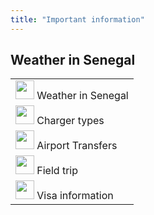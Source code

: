 ```yaml
---
title: "Important information"
---
```


## Weather in Senegal

|                 |
|-----------------------------------|
| <img src="assets/afs.jpg" width="30">   Weather in Senegal    | 
|<img src="assets/ecm.jpg" width="30">   Charger types  | 
|<img src="assets/ws.jpg" width="30">   Airport Transfers                   | 
| <img src="assets/wcr.jpg" width="30">  Field trip    | 
| <img src="assets/fis.jpg" width="30">  Visa information            | 



